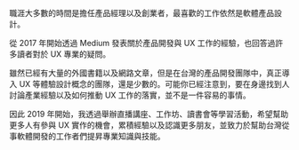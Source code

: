 職涯大多數的時間是擔任產品經理以及創業者，最喜歡的工作依然是軟體產品設計。

從 2017 年開始透過 Medium 發表關於產品開發與 UX 工作的經驗，也回答過許多讀者對於 UX 專業的疑問。

雖然已經有大量的外國書籍以及網路文章，但是在台灣的產品開發團隊中，真正導入 UX 等體驗設計概念的團隊，還是少數的。可能你已經注意到，要在身邊找到人討論產業經驗以及如何推動 UX 工作的落實，並不是一件容易的事情。

因此 2019 年開始，我透過舉辦直播講座、工作坊、讀書會等學習活動，希望幫助更多人有參與 UX 實作的機會，累積經驗以及認識更多朋友，並致力於幫助台灣從事軟體開發的工作者們提昇專業知識與技能。
